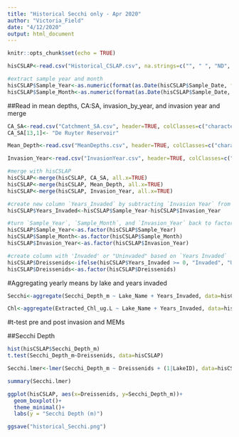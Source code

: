 ```yaml
---
title: "Historical Secchi only - Apr 2020"
author: "Victoria_Field"
date: "4/12/2020"
output: html_document
---
```


```r
knitr::opts_chunk$set(echo = TRUE)
```


```r
hisCSLAP<-read.csv("Historical_CSLAP.csv", na.strings=c("", " ", "ND", "NA", "no filter", "nofilter"))

#extract sample year and month 
hisCSLAP$Sample_Year<-as.numeric(format(as.Date(hisCSLAP$Sample_Date, format="%m/%d/%Y"),"%Y"))
hisCSLAP$Sample_Month<-as.numeric(format(as.Date(hisCSLAP$Sample_Date, format="%m/%d/%Y"),"%m"))
```

##Read in mean depths, CA:SA, invasion_by_year, and invasion year and merge 
```r
CA_SA<-read.csv("Catchment_SA.csv", header=TRUE, colClasses=c("character", "numeric"))
CA_SA[13,1]<- "De Ruyter Reservoir"

Mean_Depth<-read.csv("MeanDepths.csv", header=TRUE, colClasses=c("character", "numeric"))

Invasion_Year<-read.csv("InvasionYear.csv", header=TRUE, colClasses=c("factor", "numeric"))

#merge with hisCSLAP
hisCSLAP<-merge(hisCSLAP, CA_SA, all.x=TRUE)
hisCSLAP<-merge(hisCSLAP, Mean_Depth, all.x=TRUE)
hisCSLAP<-merge(hisCSLAP, Invasion_Year, all.x=TRUE)

#create new column `Years_Invaded` by subtracting `Invasion Year` from `Sample Year`
hisCSLAP$Years_Invaded<-hisCSLAP$Sample_Year-hisCSLAP$Invasion_Year

#turn `Sample_Year`, `Sample_Month`, and `Invasion_Year` back to factors
hisCSLAP$Sample_Year<-as.factor(hisCSLAP$Sample_Year)
hisCSLAP$Sample_Month<-as.factor(hisCSLAP$Sample_Month)
hisCSLAP$Invasion_Year<-as.factor(hisCSLAP$Invasion_Year)

#create column with 'Invaded' or "Uninvaded" based on `Years Invaded`
hisCSLAP$Dreissenids<-ifelse(hisCSLAP$Years_Invaded >= 0, "Invaded", "Uninvaded")
hisCSLAP$Dreissenids<-as.factor(hisCSLAP$Dreissenids)
```


#Aggregating yearly means by lake and years invaded
```r
Secchi<-aggregate(Secchi_Depth_m ~ Lake_Name + Years_Invaded, data=hisCSLAP, FUN=mean)

Chl<-aggregate(Extracted_Chl_ug.L ~ Lake_Name + Years_Invaded, data=hisCSLAP, FUN=mean)
```

#t-test pre and post invasion and MEMs

##Secchi Depth
```r
hist(hisCSLAP$Secchi_Depth_m)
t.test(Secchi_Depth_m~Dreissenids, data=hisCSLAP)

Secchi.lmer<-lmer(Secchi_Depth_m ~ Dreissenids + (1|LakeID), data=hisCSLAP)

summary(Secchi.lmer)
```

```r
ggplot(hisCSLAP, aes(x=Dreissenids, y=Secchi_Depth_m))+
  geom_boxplot()+
  theme_minimal()+
  labs(y = "Secchi Depth (m)")

ggsave("historical_Secchi.png")
```









